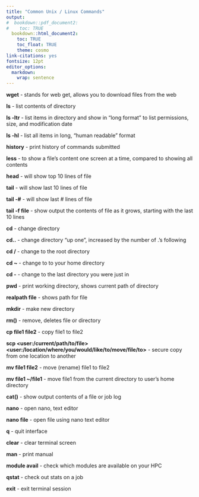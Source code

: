 ```yaml
---
title: "Common Unix / Linux Commands"
output:
#  bookdown::pdf_document2:
#    toc: TRUE
  bookdown::html_document2: 
    toc: TRUE
    toc_float: TRUE
    theme: cosmo
link-citations: yes
fontsize: 12pt
editor_options: 
  markdown: 
    wrap: sentence
---
```

**wget** - stands for web get, allows you to download files from the web

**ls** - list contents of directory

**ls -ltr** - list items in directory and show in "long format" to list permissions, size, and modification date

**ls -hl** - list all items in long, "human readable" format

**history** - print history of commands submitted

**less** - to show a file's content one screen at a time, compared to showing all contents

**head** - will show top 10 lines of file

**tail** - will show last 10 lines of file

**tail -#** - will show last # lines of file

**tail -f file** - show output the contents of file as it grows, starting with the last 10 lines

**cd** - change directory

**cd..** - change directory "up one", increased by the number of .'s following

**cd /** - change to the root directory

**cd ~** - change to to your home directory

**cd -** - change to the last directory you were just in

**pwd** - print working directory, shows current path of directory

**realpath file** - shows path for file

**mkdir** - make new directory

**rm()** - remove, deletes file or directory

**cp file1 file2** - copy file1 to file2

**scp <user:/current/path/to/file> <user:/location/where/you/would/like/to/move/file/to>** - secure copy from one location to another

**mv file1 file2** - move (rename) file1 to file2

**mv file1 ~/file1** - move file1 from the current directory to user’s home directory

**cat()** - show output contents of a file or job log

**nano** - open nano, text editor

**nano file** - open file using nano text editor

**q** - quit interface

**clear** - clear terminal screen

**man** - print manual

**module avail** - check which modules are available on your HPC

**qstat** - check out stats on a job

**exit** - exit terminal session
